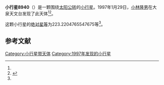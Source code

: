 {{Infobox planet
| bgcolour = #FFFFC0
| name = 8940 Yakushimaru
| symbol = 
| image = 
| caption = 
| discovery = yes
| discovery_ref = 
| discoverer = [[小林隆男|小林隆男]]
| discovery_site = [[大泉天文台|大泉天文台]] 
| discovered = 1997年1月29日
| designations = yes
| mp_name = 
| named_after = 
| alt_names = 1997 BA2/ 1990 VT15 / 1995 UZ49
| mp_category = [[主带小行星|主带小行星]]
| orbit_ref = <ref name="a">[http://ssd.jpl.nasa.gov/sbdb.cgi?sstr=8940 8940 Yakushimaru] {{Wayback|url=http://ssd.jpl.nasa.gov/sbdb.cgi?sstr=8940 |date=20140924090938 }}，小行星數據庫瀏覽器（JPL Small-Body Database Browser）－[[美国国家航空航天局|美国国家航空航天局]]喷气推进实验室</ref>
| epoch = 2456400.5 (2013年4月18日更新)
| aphelion = {{convert|3.05026278453126|AU|km|3|abbr=on|lk=out}}
| perihelion = {{convert|2.811278169729663|AU|km|3|abbr=on}}
| semimajor = {{convert|2.930770477130461|AU|km|3|abbr=on}}
| eccentricity = 0.040771636
| period = 1832.614586 [[日|日]]<br />5.02[[儒略年|儒略年]]
| avg_speed = 
| inclination = 3.116182263855635
| asc_node = 103.1297070125708
| mean_anomaly = 
| arg_peri = 223.2204765547675
| satellites = 
| physical_characteristics = yes
| dimensions = 
| mass = 
| density = 
| surface_grav = 
| escape_velocity = 
| sidereal_day = 
| axial_tilt = 
| pole_ecliptic_lat = 
| pole_ecliptic_lon = 
| albedo = 
| temperatures= 
| temp_name1 = 
| mean_temp_1 = 
| max_temp_1 = 
| temp_name2 = 
| max_temp_2 = 
| spectral_type = 
| abs_magnitude = 223.2204765547675
}}

'''小行星8940'''（{{lang-en|8940 Yakushimaru}}）是一颗围绕[[太阳|太阳]][[公转|公转]]的[[小行星|小行星]]。1997年1月29日，[[小林隆男|小林隆男]]在大泉天文台发现了此天体<ref name="a" /><ref>{{cite news|title=小行星列表|url=http://cfa-www.harvard.edu/iau/lists/NumberedMPs.txt|accessdate=2013-07-08|newspaper=哈佛大学|archive-date=2008-05-17|archive-url=https://web.archive.org/web/20080517010638/http://cfa-www.harvard.edu/iau/lists/NumberedMPs.txt|dead-url=no}}</ref>。

这颗小行星的[[绝对星等|绝对星等]]为223.2204765547675等<ref name="a" />。

==参考文献==
{{reflist}}
{{Minor Planet Number|[[小行星8939|小行星8939]]|[[小行星8941|小行星8941]]}}

{{小天体}}

[[Category:小行星带天体|Category:小行星带天体]]
[[Category:1997年发现的小行星|Category:1997年发现的小行星]]

{{asteroid-stub}}